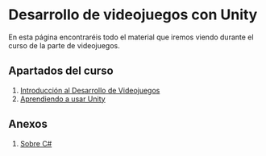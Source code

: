 
# Desarrollo de videojuegos con Unity

En esta página encontraréis todo el material que iremos viendo durante el curso de la parte de videojuegos.

## Apartados del curso

 1. [Introducción al Desarrollo de Videojuegos](./1-introduccion.mdx)
 2. [Aprendiendo a usar Unity](./2-Unity/2-Unity.mdx)

 ## Anexos

 1. [Sobre C#](./3-CSharp/3-CSharp.mdx) 